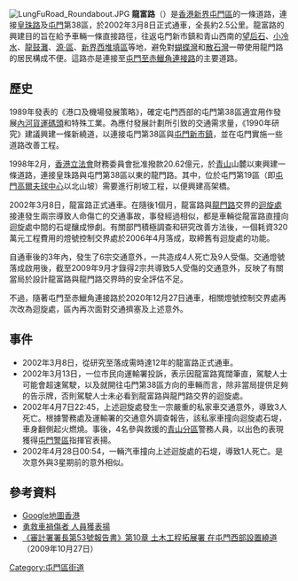 {{Infobox Hong Kong Road
|中文街道名稱 = 龍富路
|英文街道名稱 = Lung Fu Road
|圖片 = Image:Lung Fu Road at night.jpg
|圖片說明 = 龍富路夜景
|隸屬幹線 =  
|路段總長度 = 2.85
|車速限制 = 50至70
|行車線數量 = 4線雙程（每個方向2線）
|所在地區 = [[新界|新界西]][[屯門區|屯門區]]
|起點 = [[皇珠路|皇珠路]]
|終點 = [[龍門路|龍門路]]<br />[[屯門至赤鱲角連接路|屯門至赤鱲角連接路]]
|道路命名日期 = 2002年1月25日
|命名文件 = 2002年1月25日第611號[[香港政府憲報|憲報]]
|道路動工日期 =  
|道路興建計劃 = 
|道路舊名資料 = 
|通車日期 = 2002年3月8日
}}
[[File:LungFuRoad_Roundabout.JPG|thumb]]
'''龍富路'''（{{lang-en|'''Lung Fu Road'''}}）是[[香港|香港]][[新界|新界]][[屯門區|屯門區]]的一條道路，連接[[皇珠路|皇珠路]]及[[屯門|屯門]]第38區，於2002年3月8日正式通車，全長約2.5公里。龍富路的興建目的旨在給予車輛一條直接路徑，往返屯門新市鎮和青山西南的[[望后石|望后石]]、[[小冷水|小冷水]]、[[龍鼓灘|龍鼓灘]]、[[源·區|源·區]]、[[新界西堆填區|新界西堆填區]]等地，避免對[[蝴蝶灣|蝴蝶灣]]和[[散石灣|散石灣]]一帶使用龍門路的居民構成不便。這路亦是連接至[[屯門至赤鱲角連接路|屯門至赤鱲角連接路]]的主要道路。

==歷史==
1989年發表的《港口及機場發展策略》，確定屯門西部的屯門第38區適宜用作發展[[香港內河碼頭|內河貨運碼頭]]和特殊工業。為應付發展計劃所引致的交通需求量，《1990年研究》建議興建一條新繞道，以連接屯門第38區與[[屯門新市鎮|屯門新市鎮]]，並在屯門實施一些道路改善工程。

1998年2月，[[香港立法會|香港立法會]]財務委員會批准撥款20.62億元，於[[青山_(香港)|青山]]山麓以東興建一條道路，連接皇珠路與屯門第38區以東的龍門路。其中，位於屯門第19區（即[[屯門高爾夫球中心|屯門高爾夫球中心]]以北山坡）需要進行削坡工程，以便興建高架橋。

2002年3月8日，龍富路正式通車。在隨後1個月，龍富路與[[龍門路|龍門路]]交界的[[迴旋處|迴旋處]]接連發生兩宗導致人命傷亡的交通事故，事發經過相似，都是車輛從龍富路直撞向迴旋處中間的石堤釀成慘劇。有關部門積極調查和研究改善方法後，一個耗資320萬元工程費用的燈號控制交界處於2006年4月落成，取締舊有迴旋處的功能。

自通車後的3年內，發生了6宗交通意外，一共造成4人死亡及9人受傷。交通燈號落成啟用後，截至2009年9月才錄得2宗共導致5人受傷的交通意外，反映了有關當局於設計龍富路與龍門路交界時的安全評估不足。

不過，隨著屯門至赤鱲角連接路於2020年12月27日通車，相關燈號控制交界處再次改為迴旋處，區內再次面對交通擠塞及上述意外。

==事件==
* 2002年3月8日，從研究至落成需時達12年的龍富路正式通車。
* 2002年3月13日，一位市民向運輸署投訴，表示因龍富路寬闊筆直，駕駛人士可能會超速駕駛，以及就開往屯門第38區方向的車輛而言，除非當局提供足夠的告示牌，否則駕駛人士未必看到龍富路與龍門路交界的迴旋處。
* 2002年4月7日22:45，上述迴旋處發生一宗嚴重的私家車交通意外，導致3人死亡。根據警務處及運輸署的交通意外調查報告，該私家車撞向迴旋處石堤，車身翻側起火燃燒。事後，4名參與救援的[[青山警署|青山分區]]警務人員，以出色的表現獲得[[屯門警署|屯門警區]]指揮官表揚。
* 2002年4月28日00:54，一輛汽車撞向上述迴旋處的石堤，導致1人死亡。是次意外與3星期前的意外相似。

==參考資料==
* [http://maps.google.com.hk/ Google地圖香港]
* [http://www.police.gov.hk/offbeat/725/chi/n08.htm 勇救車禍傷者 人員獲表揚]
* [http://www.aud.gov.hk/pdf_c/c53ch10.pdf 《審計署署長第53號報告書》第10章 土木工程拓展署 在屯門西部設置繞道]（2009年10月27日）

[[Category:屯門區街道|Category:屯門區街道]]